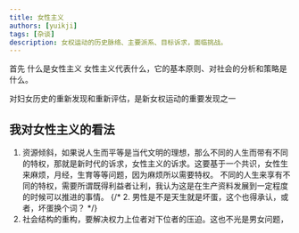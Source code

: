 ```yaml
---
title: 女性主义
authors: [yuikji]
tags: [杂谈]
description: 女权运动的历史脉络、主要派系、目标诉求，面临挑战。
---
```



首先
什么是女性主义
女性主义代表什么，它的基本原则、对社会的分析和策略是什么。



<Admonition type="tip" icon="💡"  title="">
对妇女历史的重新发现和重新评估，是新女权运动的重要发现之一
</Admonition>


## 我对女性主义的看法
1. 资源倾斜，如果说人生而平等是当代文明的理想，那么不同的人生而带有不同的特权，那就是新时代的诉求，女性主义的诉求。这要基于一个共识，女性生来麻烦，月经，生育等等问题，因为麻烦所以需要特权。
不同的人生来享有不同的特权，需要所谓既得利益者让利，我认为这是在生产资料发展到一定程度的时候可以推进的事情。
{/* 2. 男性是不是天生就是坏蛋，这个也得承认，或者，坏蛋换个词？ */}
3. 社会结构的重构，要解决权力上位者对下位者的压迫。这也不光是男女问题，
